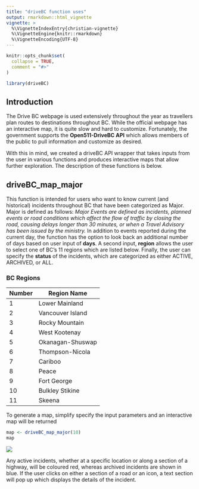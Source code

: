 ```yaml
---
title: "driveBC function uses"
output: rmarkdown::html_vignette
vignette: >
  %\VignetteIndexEntry{christian-vignette}
  %\VignetteEngine{knitr::rmarkdown}
  %\VignetteEncoding{UTF-8}
---
```


```r
knitr::opts_chunk$set(
  collapse = TRUE,
  comment = "#>"
)
```

```r
library(driveBC)
```

## Introduction

The Drive BC webpage is used extensively throughout the year as travellers plan routes to destinations throughout BC.  While the official webpage has an interactive map, it is quite slow and hard to customize.  Fortunately, the government supports the **Open511-DriveBC API** which allows members of the public to pull information and customize as desired.  

With this in mind, we created a driveBC API wrapper that takes inputs from the user in various functions and produces interactive maps that allow further exploration.  The description of these functions is below.

## driveBC_map_major

This function is intended for users who want to know current (and historical) incidents throughout BC that have been categorized as Major.  Major is defined as follows: *Major Events are defined as incidents, planned events or road conditions which affect the flow of traffic by closing the road, causing delays longer than 30 minutes, or when a Travel Advisory has been issued by the ministry.*  In addition to events reported during the current day, the function has the option to look back an additional number of days based on user input of **days**. A second input, **region** allows the user to select one of BC's 11 regions which are listed below.  Finally, the user can specify the **status** of the incidents, which are categorized as either ACTIVE, ARCHIVED, or ALL.

### BC Regions
|Number|Region Name|
|------|-----------|
| 1    |Lower Mainland|
| 2    |Vancouver Island|
| 3    |Rocky Mountain|
| 4    |West Kootenay |
| 5    |Okanagan-Shuswap|
| 6    |Thompson-Nicola|
| 7    |Cariboo    |
| 8    |Peace |
| 9    |Fort George |
| 10   |Bulkley Stikine |
| 11   | Skeena  |

To generate a map, simplify specify the input parameters and an interactive map will be returned

```r
map <- driveBC_map_major(10)
map
```
![](driveBC_map_major.jpg)

Any active incidents, whether at a specific location or along a section of a highway, will be coloured red, whereas archived incidents are shown in blue.  If the user clicks on either a section of a road or an icon, a text section will pop up which displays the details of the incident.
